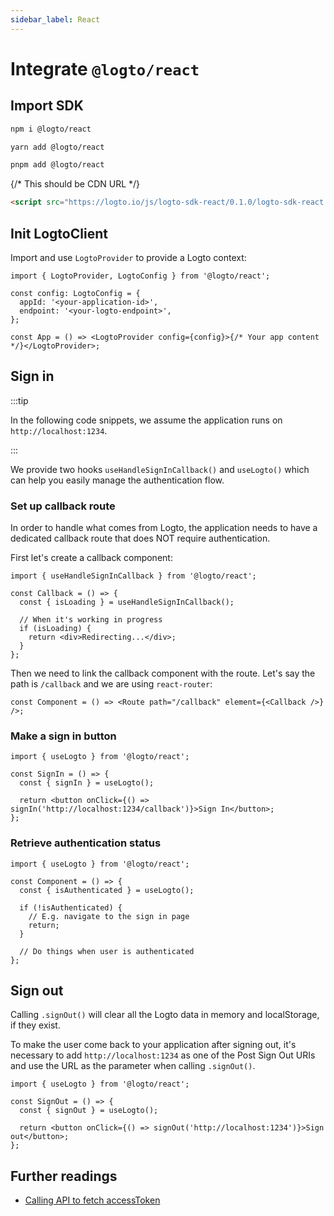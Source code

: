 ```yaml
---
sidebar_label: React
---
```




# Integrate `@logto/react`

<AppNote type="Single Page" />

## Import SDK

<Tabs>
  <TabItem value="npm" label="npm">

```bash
npm i @logto/react
```

  </TabItem>
  <TabItem value="yarn" label="Yarn">

```bash
yarn add @logto/react
```

  </TabItem>
  <TabItem value="pnpm" label="pnpm">

```bash
pnpm add @logto/react
```

  </TabItem>
  <TabItem value="script" label="script">

{/* This should be CDN URL */}

```html
<script src="https://logto.io/js/logto-sdk-react/0.1.0/logto-sdk-react.production.js" />
```

  </TabItem>
</Tabs>

## Init LogtoClient

Import and use `LogtoProvider` to provide a Logto context:

```tsx
import { LogtoProvider, LogtoConfig } from '@logto/react';

const config: LogtoConfig = {
  appId: '<your-application-id>',
  endpoint: '<your-logto-endpoint>',
};

const App = () => <LogtoProvider config={config}>{/* Your app content */}</LogtoProvider>;
```

## Sign in

:::tip

In the following code snippets, we assume the application runs on `http://localhost:1234`.

:::

We provide two hooks `useHandleSignInCallback()` and `useLogto()` which can help you easily manage the authentication flow.

### Set up callback route

In order to handle what comes from Logto, the application needs to have a dedicated callback route that does NOT require authentication.

First let's create a callback component:

```tsx
import { useHandleSignInCallback } from '@logto/react';

const Callback = () => {
  const { isLoading } = useHandleSignInCallback();

  // When it's working in progress
  if (isLoading) {
    return <div>Redirecting...</div>;
  }
};
```

Then we need to link the callback component with the route. Let's say the path is `/callback` and we are using `react-router`:

```tsx
const Component = () => <Route path="/callback" element={<Callback />} />;
```

### Make a sign in button

<SignInNote calling=".signIn()" />

```tsx
import { useLogto } from '@logto/react';

const SignIn = () => {
  const { signIn } = useLogto();

  return <button onClick={() => signIn('http://localhost:1234/callback')}>Sign In</button>;
};
```

### Retrieve authentication status

```tsx
import { useLogto } from '@logto/react';

const Component = () => {
  const { isAuthenticated } = useLogto();

  if (!isAuthenticated) {
    // E.g. navigate to the sign in page
    return;
  }

  // Do things when user is authenticated
};
```

## Sign out

Calling `.signOut()` will clear all the Logto data in memory and localStorage, if they exist.

To make the user come back to your application after signing out,
it's necessary to add `http://localhost:1234` as one of the Post Sign Out URIs and use the URL as the parameter when calling `.signOut()`.

```tsx
import { useLogto } from '@logto/react';

const SignOut = () => {
  const { signOut } = useLogto();

  return <button onClick={() => signOut('http://localhost:1234')}>Sign out</button>;
};
```

## Further readings

- [Calling API to fetch accessToken](https://link-url-here.org)
